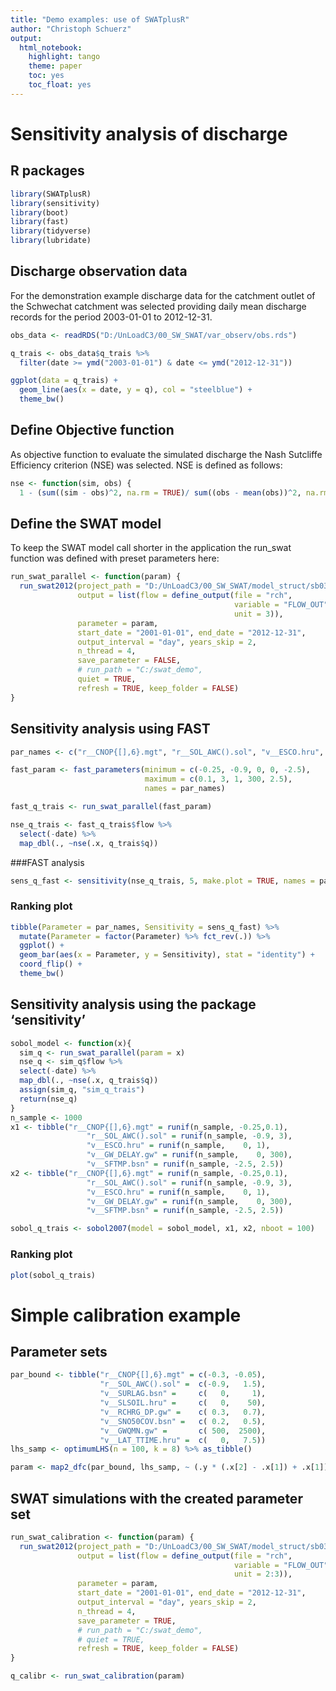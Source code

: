 ```yaml
---
title: "Demo examples: use of SWATplusR"
author: "Christoph Schuerz"
output: 
  html_notebook:
    highlight: tango
    theme: paper
    toc: yes
    toc_float: yes
---
```


# Sensitivity analysis of discharge

## R packages
```r
library(SWATplusR)
library(sensitivity)
library(boot)
library(fast)
library(tidyverse)
library(lubridate)
```

## Discharge observation data
For the demonstration example discharge data for the catchment outlet of the Schwechat catchment was selected providing daily mean discharge records for the period 2003-01-01 to 2012-12-31.

```r
obs_data <- readRDS("D:/UnLoadC3/00_SW_SWAT/var_observ/obs.rds")

q_trais <- obs_data$q_trais %>% 
  filter(date >= ymd("2003-01-01") & date <= ymd("2012-12-31"))

ggplot(data = q_trais) + 
  geom_line(aes(x = date, y = q), col = "steelblue") + 
  theme_bw()
```

## Define Objective function
As objective function to evaluate the simulated discharge the Nash Sutcliffe Efficiency criterion (NSE) was selected. NSE is defined as follows:
```r
nse <- function(sim, obs) {
  1 - (sum((sim - obs)^2, na.rm = TRUE)/ sum((obs - mean(obs))^2, na.rm = TRUE))}
```

## Define the SWAT model
To keep the SWAT model call shorter in the application the run_swat function was defined with preset parameters here:
```r
run_swat_parallel <- function(param) {
  run_swat2012(project_path = "D:/UnLoadC3/00_SW_SWAT/model_struct/sb03_thru",
               output = list(flow = define_output(file = "rch", 
                                                  variable = "FLOW_OUT", 
                                                  unit = 3)), 
               parameter = param, 
               start_date = "2001-01-01", end_date = "2012-12-31",
               output_interval = "day", years_skip = 2, 
               n_thread = 4, 
               save_parameter = FALSE, 
               # run_path = "C:/swat_demo",
               quiet = TRUE,
               refresh = TRUE, keep_folder = FALSE)
}
```

## Sensitivity analysis using FAST
```r
par_names <- c("r__CNOP{[],6}.mgt", "r__SOL_AWC().sol", "v__ESCO.hru", "v__GW_DELAY.gw", "v__SFTMP.bsn")

fast_param <- fast_parameters(minimum = c(-0.25, -0.9, 0, 0, -2.5),
                              maximum = c(0.1, 3, 1, 300, 2.5), 
                              names = par_names)

fast_q_trais <- run_swat_parallel(fast_param)

nse_q_trais <- fast_q_trais$flow %>% 
  select(-date) %>% 
  map_dbl(., ~nse(.x, q_trais$q))


```

###FAST analysis
```r
sens_q_fast <- sensitivity(nse_q_trais, 5, make.plot = TRUE, names = par_names)
```


### Ranking plot
```r
tibble(Parameter = par_names, Sensitivity = sens_q_fast) %>% 
  mutate(Parameter = factor(Parameter) %>% fct_rev(.)) %>% 
  ggplot() + 
  geom_bar(aes(x = Parameter, y = Sensitivity), stat = "identity") + 
  coord_flip() + 
  theme_bw()
```

## Sensitivity analysis using the package 'sensitivity'
```r
sobol_model <- function(x){
  sim_q <- run_swat_parallel(param = x)
  nse_q <- sim_q$flow %>% 
  select(-date) %>% 
  map_dbl(., ~nse(.x, q_trais$q))
  assign(sim_q, "sim_q_trais")
  return(nse_q)
}
n_sample <- 1000
x1 <- tibble("r__CNOP{[],6}.mgt" = runif(n_sample, -0.25,0.1),
                 "r__SOL_AWC().sol" = runif(n_sample, -0.9, 3),
                 "v__ESCO.hru" = runif(n_sample,    0, 1),
                 "v__GW_DELAY.gw" = runif(n_sample,    0, 300),
                 "v__SFTMP.bsn" = runif(n_sample, -2.5, 2.5))
x2 <- tibble("r__CNOP{[],6}.mgt" = runif(n_sample, -0.25,0.1),
                 "r__SOL_AWC().sol" = runif(n_sample, -0.9, 3),
                 "v__ESCO.hru" = runif(n_sample,    0, 1),
                 "v__GW_DELAY.gw" = runif(n_sample,    0, 300),
                 "v__SFTMP.bsn" = runif(n_sample, -2.5, 2.5))

sobol_q_trais <- sobol2007(model = sobol_model, x1, x2, nboot = 100)
```

### Ranking plot
```r
plot(sobol_q_trais)
```

# Simple calibration example

## Parameter sets
```r
par_bound <- tibble("r__CNOP{[],6}.mgt" = c(-0.3, -0.05),
                    "r__SOL_AWC().sol" =  c(-0.9,   1.5),
                    "v__SURLAG.bsn" =     c(   0,     1),
                    "v__SLSOIL.hru" =     c(   0,    50),
                    "v__RCHRG_DP.gw" =    c( 0.3,   0.7),
                    "v__SNO50COV.bsn" =   c( 0.2,   0.5),
                    "v__GWQMN.gw" =       c( 500,  2500),
                    "v__LAT_TTIME.hru" =  c(   0,   7.5))
lhs_samp <- optimumLHS(n = 100, k = 8) %>% as_tibble()

param <- map2_dfc(par_bound, lhs_samp, ~ (.y * (.x[2] - .x[1]) + .x[1]))
```

## SWAT simulations with the created parameter set
```r
run_swat_calibration <- function(param) {
  run_swat2012(project_path = "D:/UnLoadC3/00_SW_SWAT/model_struct/sb03_thru",
               output = list(flow = define_output(file = "rch", 
                                                  variable = "FLOW_OUT", 
                                                  unit = 2:3)), 
               parameter = param, 
               start_date = "2001-01-01", end_date = "2012-12-31",
               output_interval = "day", years_skip = 2, 
               n_thread = 4, 
               save_parameter = TRUE, 
               # run_path = "C:/swat_demo",
               # quiet = TRUE,
               refresh = TRUE, keep_folder = FALSE)
}

q_calibr <- run_swat_calibration(param)
```


